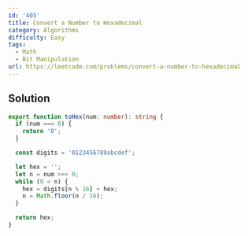 ```yaml
---
id: '405'
title: Convert a Number to Hexadecimal
category: Algorithms
difficulty: Easy
tags:
  - Math
  - Bit Manipulation
url: https://leetcode.com/problems/convert-a-number-to-hexadecimal
---
```


## Solution

```typescript showLineNumbers
export function toHex(num: number): string {
  if (num === 0) {
    return '0';
  }

  const digits = '0123456789abcdef';

  let hex = '';
  let n = num >>> 0;
  while (0 < n) {
    hex = digits[n % 16] + hex;
    n = Math.floor(n / 16);
  }

  return hex;
}
```
